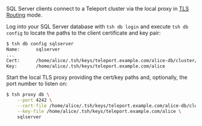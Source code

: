 SQL Server clients connect to a Teleport cluster via the local proxy in
[TLS Routing](../../architecture/tls-routing.mdx) mode.

Log into your SQL Server database with `tsh db login` and execute `tsh db config`
to locate the paths to the client certificate and key pair:

```bash
$ tsh db config sqlserver
Name:      sqlserver
...
Cert:      /home/alice/.tsh/keys/teleport.example.com/alice-db/cluster/example-x509.pem
Key:       /home/alice/.tsh/keys/teleport.example.com/alice
```

Start the local TLS proxy providing the cert/key paths and, optionally, the port
number to listen on:

```bash
$ tsh proxy db \
    --port 4242 \
    --cert-file /home/alice/.tsh/keys/teleport.example.com/alice-db/cluster/example-x509.pem \
    --key-file /home/alice/.tsh/keys/teleport.example.com/alice \
    sqlserver
```
